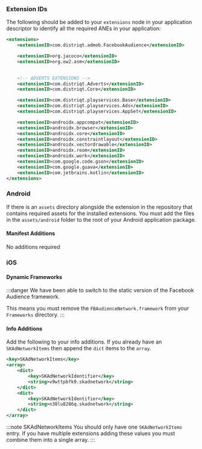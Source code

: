 
### Extension IDs

The following should be added to your `extensions` node in your application descriptor to identify all the required ANEs in your application:

```xml
<extensions>
    <extensionID>com.distriqt.admob.FacebookAudience</extensionID>

	<extensionID>org.jacoco</extensionID>
	<extensionID>org.ow2.asm</extensionID>

	
	<!-- ADVERTS EXTENSIONS -->
	<extensionID>com.distriqt.Adverts</extensionID>
	<extensionID>com.distriqt.Core</extensionID>

	<extensionID>com.distriqt.playservices.Base</extensionID>
	<extensionID>com.distriqt.playservices.Ads</extensionID>
	<extensionID>com.distriqt.playservices.AppSet</extensionID>

	<extensionID>androidx.appcompat</extensionID>
	<extensionID>androidx.browser</extensionID>
	<extensionID>androidx.core</extensionID>
	<extensionID>androidx.constraintlayout</extensionID>
	<extensionID>androidx.vectordrawable</extensionID>
	<extensionID>androidx.room</extensionID>
	<extensionID>androidx.work</extensionID>
	<extensionID>com.google.code.gson</extensionID>
	<extensionID>com.google.guava</extensionID>
	<extensionID>com.jetbrains.kotlin</extensionID>
</extensions>
```

### Android

If there is an `assets` directory alongside the extension in the repository that contains required assets for the installed extensions.
You must add the files in the `assets/android` folder to the root of your Android application package. 


#### Manifest Additions

No additions required




### iOS

#### Dynamic Frameworks

:::danger
We have been able to switch to the static version of the Facebook Audience framework. 

This means you must remove the `FBAudienceNetwork.framework` from your `Frameworks` directory.
:::


#### Info Additions


Add the following to your info additions. If you already have an `SKAdNetworkItems` then append the `dict` items to the `array`.

```xml
<key>SKAdNetworkItems</key>
<array>
    <dict>
        <key>SKAdNetworkIdentifier</key>
        <string>v9wttpbfk9.skadnetwork</string>
    </dict>
    <dict>
        <key>SKAdNetworkIdentifier</key>
        <string>n38lu8286q.skadnetwork</string>
    </dict>
</array>
```

:::note SKAdNetworkItems
You should only have one `SKAdNetworkItems` entry. If you have multiple extensions adding these values you must combine them into a single array.
:::

